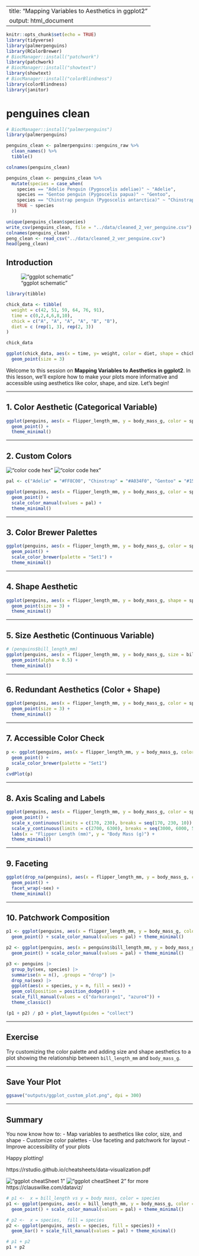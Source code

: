 
---
title: "Mapping Variables to Aesthetics in ggplot2"
output: html_document
---

```r
knitr::opts_chunk$set(echo = TRUE)
library(tidyverse)
library(palmerpenguins)
library(RColorBrewer)
# BiocManager::install("patchwork")
library(patchwork)
# BiocManager::install("showtext")
library(showtext)
# BiocManager::install("colorBlindness")
library(colorBlindness)
library(janitor)
```
# penguines clean
```r
# BiocManager::install("palmerpenguins")
library(palmerpenguins)

penguins_clean <- palmerpenguins::penguins_raw %>% 
  clean_names() %>% 
  tibble()

colnames(penguins_clean)

penguins_clean <- penguins_clean %>% 
  mutate(species = case_when(
    species == "Adelie Penguin (Pygoscelis adeliae)" ~ "Adelie",
    species == "Gentoo penguin (Pygoscelis papua)" ~ "Gentoo",
    species == "Chinstrap penguin (Pygoscelis antarctica)" ~ "Chinstrap",
    TRUE ~ species
  ))

unique(penguins_clean$species)
write_csv(penguins_clean, file = "../data/cleaned_2_ver_penguine.csv")
colnames(penguins_clean)
peng_clean <- read_csv("../data/cleaned_2_ver_penguine.csv")
head(peng_clean)
```

## Introduction

!["ggplot schematic"](../images/ggplot2_simplified.png)
```r
library(tibble)

chick_data <- tibble(
  weight = c(42, 51, 59, 64, 76, 91),
  time = c(0,2,4,6,8,10),
  chick = c("A", "A", "A", "A", "B", "B"),
  diet = c (rep(1, 3), rep(2, 3))
)

chick_data

ggplot(chick_data, aes(x = time, y= weight, color = diet, shape = chick)) +
  geom_point(size = 3)
```

Welcome to this session on **Mapping Variables to Aesthetics in ggplot2**. In this lesson, we’ll explore how to make your plots more informative and accessible using aesthetics like color, shape, and size. Let’s begin!

---

## 1. Color Aesthetic (Categorical Variable)

```r
ggplot(penguins, aes(x = flipper_length_mm, y = body_mass_g, color = species)) +
  geom_point() +
  theme_minimal()
```

---

## 2. Custom Colors
!["color code hex"](../images/visibone_hextable.gif)
!["color code hex"](../images/color-codes.png)
```r
pal <- c("Adelie" = "#FF8C00", "Chinstrap" = "#A034F0", "Gentoo" = "#159090")

ggplot(penguins, aes(x = flipper_length_mm, y = body_mass_g, color = species)) +
  geom_point() +
  scale_color_manual(values = pal) +
  theme_minimal()
```

---

## 3. Color Brewer Palettes

```r
ggplot(penguins, aes(x = flipper_length_mm, y = body_mass_g, color = species)) +
  geom_point() +
  scale_color_brewer(palette = "Set1") +
  theme_minimal()
```

---

## 4. Shape Aesthetic

```r
ggplot(penguins, aes(x = flipper_length_mm, y = body_mass_g, shape = species)) +
  geom_point(size = 3) +
  theme_minimal()
```

---

## 5. Size Aesthetic (Continuous Variable)

```r
# (penguins$bill_length_mm)
ggplot(penguins, aes(x = flipper_length_mm, y = body_mass_g, size = bill_length_mm)) +
  geom_point(alpha = 0.5) +
  theme_minimal()
```

---

## 6. Redundant Aesthetics (Color + Shape)

```r
ggplot(penguins, aes(x = flipper_length_mm, y = body_mass_g, color = species, shape = species)) +
  geom_point(size = 3) +
  theme_minimal()
```

---

## 7. Accessible Color Check

```r
p <- ggplot(penguins, aes(x = flipper_length_mm, y = body_mass_g, color = species)) +
  geom_point() +
  scale_color_brewer(palette = "Set1")
p
cvdPlot(p)
```

---

## 8. Axis Scaling and Labels

```r
ggplot(penguins, aes(x = flipper_length_mm, y = body_mass_g, color = species)) +
  geom_point() +
  scale_x_continuous(limits = c(170, 230), breaks = seq(170, 230, 10)) +
  scale_y_continuous(limits = c(2700, 6300), breaks = seq(3000, 6000, 500)) +
  labs(x = "Flipper Length (mm)", y = "Body Mass (g)") +
  theme_minimal()
```

---

## 9. Faceting

```r
ggplot(drop_na(penguins), aes(x = flipper_length_mm, y = body_mass_g, color = species)) +
  geom_point() +
  facet_wrap(~sex) +
  theme_minimal()
```

---

## 10. Patchwork Composition

```r
p1 <- ggplot(penguins, aes(x = flipper_length_mm, y = body_mass_g, color = species)) +
  geom_point() + scale_color_manual(values = pal) + theme_minimal()

p2 <- ggplot(penguins, aes(x = penguins$bill_length_mm, y = body_mass_g, color = species)) +
  geom_point() + scale_color_manual(values = pal) + theme_minimal()

p3 <- penguins |> 
  group_by(sex, species) |> 
  summarise(n = n(), .groups = "drop") |> 
  drop_na(sex) |> 
  ggplot(aes(x = species, y = n, fill = sex)) +
  geom_col(position = position_dodge()) +
  scale_fill_manual(values = c("darkorange1", "azure4")) +
  theme_classic()

(p1 + p2) / p3 + plot_layout(guides = "collect")
```

---

## Exercise

Try customizing the color palette and adding size and shape aesthetics to a plot showing the relationship between `bill_length_mm` and `body_mass_g`.

---

## Save Your Plot

```r
ggsave("outputs/ggplot_custom_plot.png", dpi = 300)
```

---

## Summary

You now know how to:
- Map variables to aesthetics like color, size, and shape
- Customize color palettes
- Use faceting and patchwork for layout
- Improve accessibility of your plots

Happy plotting!

https://rstudio.github.io/cheatsheets/data-visualization.pdf

!["ggplot cheatSheet 1"](../images/ggplot2_cheat_sheet_1.jpg)
!["ggplot cheatSheet 2"](../images/ggplot2_cheat_sheet_2.jpg)
for more
https://clauswilke.com/dataviz/

```r
# p1 <-  x = bill_length vs y = body mass, color = species
p1 <- ggplot(penguins, aes(x = bill_length_mm, y = body_mass_g, color = species)) +
  geom_point() + scale_color_manual(values = pal) + theme_minimal()

# p2 <-  x = species,  fill = species
p2 <- ggplot(penguins, aes(x = species, fill = species)) +
  geom_bar() + scale_fill_manual(values = pal) + theme_minimal()

# p1 + p2
p1 + p2

```

